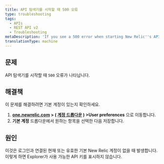 ```yaml
---
title: API 탐색기를 시작할 때 500 오류
type: troubleshooting
tags:
  - APIs
  - REST API v2
  - Troubleshooting
metaDescription: 'If you see a 500 error when starting New Relic''s API Explorer, make sure you have a default account saved in your account''s user preferences.'
translationType: machine
---
```


## 문제

API 탐색기를 시작할 때 `500` 오류가 나타납니다.

## 해결책

이 문제를 해결하려면 기본 계정이 있는지 확인하세요.

1. **[one.newrelic.com](https://one.newrelic.com) > ( [계정 드롭다운](/docs/using-new-relic/welcome-new-relic/getting-started/glossary#account-dropdown) ) >User preferences** 으로 이동합니다.
2. **기본 계정** 드롭다운에서 원하는 항목을 선택한 다음 저장합니다.

## 원인

이것은 로그인과 연결된 현재 또는 유효한 기본 New Relic 계정이 없을 때 발생합니다. 이렇게 하면 Explorer가 사용 가능한 API 키를 표시하지 않습니다.